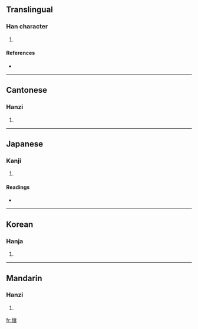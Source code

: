 ==Translingual==

===Han character===
{{Han char|rn=9|rad=人|as=17|sn=19|four=2023<sub>2</sub>|canj=人卜口女 (OYRV)}}

# {{defn|Han|sort=人17}}

====References====
* {{Han ref|kx=0121.270|dkj=01297|dj=0256.130|hdz=10237.120|uh=5134|ud=20788|bh=F1EB|bd=61931}}

----

==Cantonese==

===Hanzi===
{{yue-hanzi|jyut=|y=yeung4}}

# {{defn|Cantonese|sort=人17}}

----

==Japanese==

===Kanji===
{{ja-kanji|grade=|rs=人17}}

# {{defn|Japanese|sort=人17}}

====Readings====
* {{ja-readings|on=[[しょう]] (shō), [[そう]] (sō)|kun=[[よる]] (yoru), [[さまよう]] (samayou)}}

----

==Korean==

===Hanja===
{{ko-hanja|hangeul=상|rv=sang|mr=sang}}

# {{defn|Korean|sort=人17}}

----

==Mandarin==

===Hanzi===
{{cmn-hanzi|pin=[[ráng]] ([[rang2]])|wg=jang<sup>2</sup>}}

# {{defn|Mandarin|sort=人17}}

[[fr:儴]]
